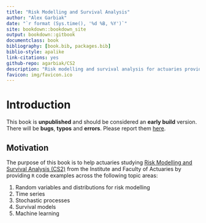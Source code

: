 ```yaml
--- 
title: "Risk Modelling and Survival Analysis"
author: "Alex Garbiak"
date: "`r format (Sys.time(), '%d %B, %Y')`"
site: bookdown::bookdown_site
output: bookdown::gitbook
documentclass: book
bibliography: [book.bib, packages.bib]
biblio-style: apalike
link-citations: yes
github-repo: agarbiak/CS2
description: "Risk modelling and survival analysis for actuaries providing R code examples."
favicon: img/favicon.ico
---
```


# Introduction {#id-00-intro}

This book is **unpublished** and should be considered an **early build** version. There will be **bugs**, **typos** and **errors**. Please report them [here](https://github.com/agarbiak/CS2/issues).

## Motivation {#id-00-motivation}

The purpose of this book is to help actuaries studying [Risk Modelling and Survival Analysis (CS2)](https://www.actuaries.org.uk/studying/curriculum/actuarial-statistics) from the Institute and Faculty of Actuaries by providing `R` code examples across the following topic areas:

1. Random variables and distributions for risk modelling
2. Time series
3. Stochastic processes
4. Survival models
5. Machine learning